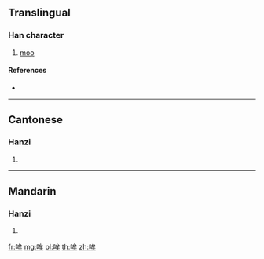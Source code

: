 ==Translingual==

===Han character===
{{Han char|rn=30|rad=口|as=06|sn=9|four=63050|canj=RIHQ|ids=⿰口牟}}

# [[moo]]

====References====
* {{Han ref|kx=0189.271|hdz=10624.080|uh=54DE|ud=21726|bh=CE4E|bd=52814}}

----

==Cantonese==

===Hanzi===
{{yue-hanzi|jyut=[[mau1]], [[mau4]]|y=mau1, mau4}}

# {{defn|lang=yue|sort=口06}}

----

==Mandarin==

===Hanzi===
{{cmn-hanzi|pin=[[mōu]] ([[mou1]])|wg=mou<sup>1</sup>}}

# {{defn|lang=cmn|sort=口06}}

[[fr:哞]]
[[mg:哞]]
[[pl:哞]]
[[th:哞]]
[[zh:哞]]